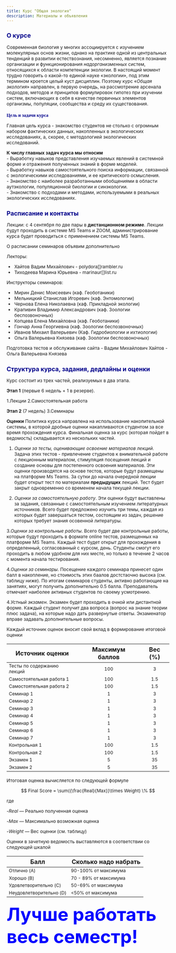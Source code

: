 ```yaml
---
title: Курс "Общая экология"
description: Материалы и объявления 
---
```


<style type="text/css">

body{ /* Normal  */
      font-size: 12px;
  }
td {  /* Table  */
  font-size: 12px;
}
h1.title {
  font-size: 18px;
  color: DarkBlue;
}
h1 { /* Header 1 */
  font-size: 16px;
  color: DarkBlue;
}
h2 { /* Header 2 */
    font-size: 16px;
  color: DarkBlue;
}
h3 { /* Header 3 */
  font-size: 12px;
  font-family: "Times New Roman", Times, serif;
  color: DarkBlue;
}
code.r{ /* Code block */
    font-size: 12px;
}
pre { /* Code block - determines code spacing between lines */
    font-size: 12px;
}
</style>


 
## О курсе
Современная биология у многих ассоциируется с изучением молекулярных основ жизни, однако на практике одной из центральных тенденций в развитии естествознания, несомненно, является познание организации и функционирования *надорганизменных* систем, относящихся к области компетенции экологии. В настоящий момент трудно говорить о какой-то единой науке «экологии», под этим термином кроется целый куст дисциплин. Поэтому курс «*Общая экология*» направлен, в первую очередь, на рассмотрение арсенала подходов, методов и принципов формулировок гипотез при изучении систем, включающих в себя в качестве первичных элементов организмы, популяции, сообщества и среду их существования.

### Цель и задачи курса
Главная цель курса - знакомство студентов не столько с огромным набором фактических данных, накопленных в экологических исследованиях, а, скорее, с методологией экологических исследований. 

**К числу главных задач курса мы относим**    
- Выработку навыков представления изучаемых явлений в системной форме и отражения полученных знаний в форме моделей.     
- Выработку навыков самостоятельного поиска информации, связанной с экологическими исследованиями, и ее критического осмысления.    
- Знакомство с наиболее разработанными обобщениями в области аутэкологии, популяционной биологии и синэкологии.    
- Знакомство с подходами и методами, используемыми в реальных экологических исследованиях.   


<!-- <!-- Версия для биологов --> 

## Расписание и контакты

Лекции: с 4 сентября по две пары в **дистанционном режиме**. Лекции будут проходить в системе MS Teams  и ZOOM, администрирование курса будет проводиться с применением системы MS Teams.

О расписании семинаров объявим дополнительно

Лекторы:

- Хайтов Вадим Михайлович - polydora[]rambler.ru
- Тиходеева Марина Юрьевна - marinaur[]list.ru

Инструкторы семинаров:

- Мирин Денис Моисеевич (каф. Геоботаники)
- Мельницкий Станислав Игоревич (каф. Энтомологии)
- Чернова Елена Николаевна (каф. Прикладной экологии)
- Крапивин Владимир Александрович (каф. Зоологии беспозвоночных)
- Копцева Елена Михайловна (каф. Геоботаники)
<!-- - Кучеров Дмитрий Александрович (каф. Энтомологии) -->
- Гончар Анна Георгиевна (каф. Зоологии беспозвоночных)
- Иванов Михаил Валерьевич (Каф. Гидробиологии и ихтиологии)
- Ольга Валерьевна Князева (каф. Зоологии беспозвоночных)


Подготовка тестов и обслуживание сайта
- Вадим Михайлович Хайтов
- Ольга Валерьевна Князева

## Структура курса, задания, дедлайны и оценки

Курс состоит из трех частей, реализуемых в два этапа.

**Этап 1** (первые 6 недель + 1 в резерве).

1.Лекции
2.Самостоятельная работа

**Этап 2** (7 недель)
3.Семинары



**Оценки**
Политика курса направлена на использование накопительной системы, в которой  дробные оценки накапливаются студентом за все время прохождения курса. Финальная оценка за курс (которая пойдет в ведомость) складывается из нескольких частей.


1. *Оценки за тесты, оценивающие освоение материалов лекций*. Задача этих тестов - привлечение студентов к внимательной работе с лекционным материалом, стимуляция посещения лекций и создание основы для постепенного освоения материалов. Эти оценки производятся на основе тестов, которые будут размещены на платформе Ms Teams. За сутки до начала очередной лекции будет открыт тест по материалам **предыдущих** лекций. Тест будет закрыт одновременно со временем начала текущей лекции.


2. *Оценки за самостоятельную работу*. Эти оценки будут выставлены за задания, связанные с самостоятельным изучением литературных источников. Всего будет предложено изучить три темы, каждая из которых будет завершаться тестом, состоящим из задач, решение которых требует знания осовенной литературы.

3.*Оценки за контрольные работы*. Всего будет две контрольные работы, которые будут проходить в формате online тестов, размещенных на платформе MS Teams. Каждый тест будет открыт для прохождения в определенный, согласованный с курсом, день. Студенты смогут его проходить в любом удобном для них месте, но только в течение 2 часов с момента начала тестирования.

4.*Оценки за семинары*. Посещение каждого семинара принесет один балл в накопление, но стоимость этих баалов достстаочно высока (см. таблицу ниже). По итогам семинаров студенты, активно работающие на занятиях, могут получить дополнительнo 0.5 балла. Преподаватель отмечает наиболее активных студентов по своему усмотрению.

4.*Устный экзамен*. Экзамен будет проходить в очной или дистантной форме. Каждый студент получит два вопроса (вопрос на знание теории плюс задача), на которые надо дать развернутые ответы. Экзаменатор вправе задавать дополнительные вопросы.



Каждый источник оценок вносит свой вклад в формирование итоговой оценки

 


| Источник оценки          	| Максимум баллов 	| Вес (%) 	|
|--------------------------	|:--------------:	|:-------:	|
| Тесты по содержанию лекций|       100      	|    3    	|
| Самостоятельная работа 1 	|       100      	|    1.5    	|
| Самостоятельная работа 2 	|       100      	|    1.5    	|
| Семинар 1                 	|        1       	|    3    	|
| Семинар 2                 	|        1       	|    3    	|
| Семинар 3                 	|        1       	|    3    	|
| Семинар 4                 	|        1       	|    3    	|
| Семинар 5                 	|        1       	|    3    	|
| Семинар 6                 	|        1       	|    3    	|
| Семинар 7                 	|        1       	|    3    	|
| Контрольная 1            	|       100      	|    1.5   	|
| Контрольная 2            	|       100      	|    1.5   	|
| Экзамен 1                	|        5       	|    35   	|
| Экзамен 2                	|        5       	|    35   	|


Итоговая оценка вычисляется по следующей формуле

$$
Final Score = \sum({\frac{Real}{Max}}\times Weight) \%
$$

где

-$Real$ --- Реально полученная оценка

-$Max$ --- Максимально возможная оценка

-$Weight$ --- Вес оценки (см. таблицу)


Оценки в зачетную ведомость выставляются в соответствии со следующей шкалой

| Балл                	| Сколько надо набрать   	|
|---------------------	|------------------------	|
| Отлично (A)             	| 90-100% от максимума 	|
| Хорошо (B)              	| 70 - 89% от  максимума	|
| Удовлетворительно (C)   	| 50-69% от максимума 	|
| Неудовлетворительно (D)	| <50% от максимума 	|


<font color='blue'>
<font size=18px>


**Лучше работать весь семестр!**
</font>





<!-- Версия для биотехнологов -->

<!-- ## Расписание и контакты -->

<!-- Лекции: с 13 февраля в **дистанционном режиме**. Лекции будут проходить в системе ZOOM, но администрирование курса будет проводиться с применением системы MS Teams.  -->

<!-- О расписании семинаров объявим дополнительно -->

<!-- Лектор:  -->

<!-- - Хайтов Вадим Михайлович - polydora[]rambler.ru -->

<!-- Инструкторы семинаров: -->

<!-- *Идут согласования*  -->
<!-- <!-- - Мирин Денис Моисеевич (каф. Геоботаники) --> 
<!-- <!-- - Мельницкий Станислав Игоревич (каф. Энтомологии) --> 
<!-- <!-- - Чернова Елена Николаевна (каф. Прикладной экологии) --> 
<!-- <!-- - Крапивин Владимир Александрович (каф. Зоологии беспозвоночных) --> 
<!-- <!-- - Копцева Елена Михайловна (каф. Геоботаники) --> 
<!-- <!-- - Кучеров Дмитрий Александрович (каф. Энтомологии) --> 
<!-- <!-- - Гончар Анна Георгиевна (каф. Зоологии беспозвоночных) --> 
<!-- <!-- - Иванов Михаил Валерьевич (Каф. Гидробиологии и ихтиологии) --> 

<!-- Подготовка тестов и обслуживание сайта -->
<!-- - Вадим Михайлович Хайтов -->
<!-- - Ольга Валерьевна Князева -->

<!-- ## Структура курса, задания, дедлайны и оценки -->

<!-- Теоретическая часть курса состоит из двух частей. -->

<!-- **Часть 1** (первые 6 недель + 1 в резерве). -->

<!-- 1.Лекции    -->
<!-- 2.Прохождение тестов и контрольные работы    -->

<!-- **Часть  2** (2 недели)    -->
<!-- 3.Семинары  -->



<!-- **Оценки**    -->
<!-- Политика курса направлена на использование накопительной системы, в которой  дробные оценки накапливаются студентом за все время прохождения курса. Финальная оценка за курс (которая пойдет в ведомость) складывается из нескольких частей. -->


<!-- 1. *Оценки за освоение материалов лекций*. Задача этих тестов - привлечение студентов к внимательной работе с лекционным материалом, стимуляция посещения лекций и создание основы для постепенного освоения материалов. Эти оценки производятся на основе тестов, которые будут размещены на платформе Ms Teams. За сутки до начала очередной лекции будет открыт тест по материалам **предыдущих** лекций. Тест будет закрыт одновременно со временем начала текущей лекции.    -->


<!-- 2.*Оценки за контрольные работы*. Всего будет две контрольные работы, которые будут проходить в формате online тестов. Каждый тест будет открыт для прохождения в определенный, согласованный с курсом, день. Студенты смогут его проходить в любом удобном для них месте, но только в течение 2 часов с момента начала тестирования.  -->

<!-- 3.*Оценки за семинары*. Посещение каждого семинара принесет один балл в накопление, но стоимость этих баалов достстаочно высока (см. таблицу ниже). По итогам семинаров студенты, активно работающие на занятиях, могут получить дополнительнo 0.5 балла. Преподаватель отмечает наиболее активных студентов по своему усмотрению.  -->

<!-- 4.*Устный экзамен*. Экзамен будет проходить в очной форме. Каждый студент получит два вопроса (вопрос на знание теории плюс задача), на которые надо дать развернутые ответы. Экзаменатор вправе задавать дополнительные вопросы.  -->



<!-- Каждый источник оценок вносит свой вклад в формирование итоговой оценки -->


<!-- | Источник оценки          	| Максимум баллов 	| Вес (%) 	| -->
<!-- |--------------------------	|:--------------:	|:-------:	| -->
<!-- | Тесты по содержанию лекций|       100      	|    10    	| -->
<!-- | Семинар 1                 	|        1       	|    5   	| -->
<!-- | Семинар 2                 	|        1       	|    5    	| -->
<!-- | Контрольная 1            	|       100      	|    5   	| -->
<!-- | Контрольная 2            	|       100      	|    5   	| -->
<!-- | Экзамен 1                	|        5       	|    35   	| -->
<!-- | Экзамен 2                	|        5       	|    35   	| -->


<!-- Итоговая оценка вычисляется по следующей формуле -->

<!-- $$ -->
<!-- Final Score = \sum({\frac{Real}{Max}}\times Weight) \% -->
<!-- $$ -->

<!-- где      -->

<!-- -$Real$ --- Реально полученная оценка    -->

<!-- -$Max$ --- Максимально возможная оценка    -->

<!-- -$Weight$ --- Вес оценки (см. таблицу)     -->


<!-- Оценки зачетную ведомость выставляются в соответствии со следующей шкалой -->

<!-- | Балл                	| Сколько надо набрать   	| -->
<!-- |---------------------	|------------------------	| -->
<!-- | Отлично             	| 90-100% от максимума 	| -->
<!-- | Хорошо              	| 70 - 89% от  максимума	| -->
<!-- | Удовлетворительно   	| 50-69% от максимума 	| -->
<!-- | Неудовлетворительно 	| <50% от максимума 	| -->


<!-- <font color='blue'> -->
<!-- <font size=14px> -->


<!-- **Лучше работать весь семестр!**   -->
<!-- </font> -->



